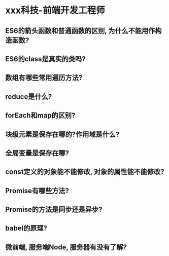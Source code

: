 # xxx科技-前端开发工程师

## ES6的箭头函数和普通函数的区别, 为什么不能用作构造函数?

## ES6的class是真实的类吗?

## 数组有哪些常用遍历方法?

## reduce是什么?

## forEach和map的区别?

## 块级元素是保存在哪的?作用域是什么?

## 全局变量是保存在哪?

## const定义的对象能不能修改, 对象的属性能不能修改?

## Promise有哪些方法?

## Promise的方法是同步还是异步?

## babel的原理?

## 微前端, 服务端Node, 服务器有没有了解?

